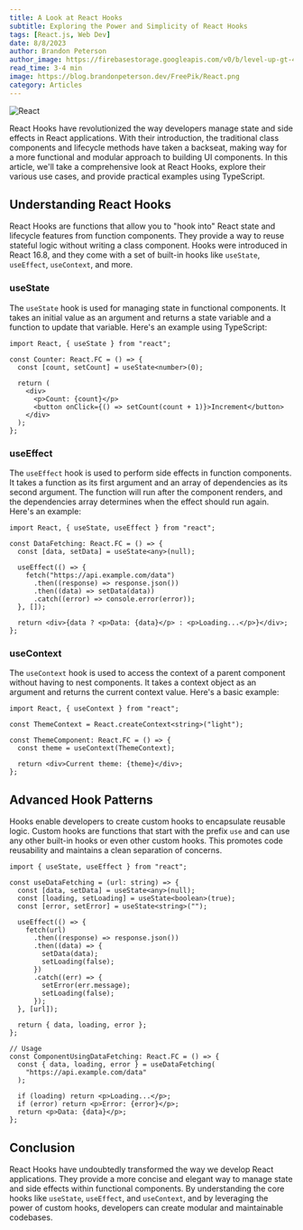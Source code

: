 ```yaml
---
title: A Look at React Hooks
subtitle: Exploring the Power and Simplicity of React Hooks
tags: [React.js, Web Dev]
date: 8/8/2023
author: Brandon Peterson
author_image: https://firebasestorage.googleapis.com/v0/b/level-up-gt-479b6.appspot.com/o/Brandon.webp?alt=media&token=f7cd367f-40c0-4237-87f2-b8ec11dcf411
read_time: 3-4 min
image: https://blog.brandonpeterson.dev/FreePik/React.png
category: Articles
---
```


![React](https://blog.brandonpeterson.dev/FreePik/React.png)

React Hooks have revolutionized the way developers manage state and side effects in React applications. With their introduction, the traditional class components and lifecycle methods have taken a backseat, making way for a more functional and modular approach to building UI components. In this article, we'll take a comprehensive look at React Hooks, explore their various use cases, and provide practical examples using TypeScript.

## Understanding React Hooks

React Hooks are functions that allow you to "hook into" React state and lifecycle features from function components. They provide a way to reuse stateful logic without writing a class component. Hooks were introduced in React 16.8, and they come with a set of built-in hooks like `useState`, `useEffect`, `useContext`, and more.

### useState

The `useState` hook is used for managing state in functional components. It takes an initial value as an argument and returns a state variable and a function to update that variable. Here's an example using TypeScript:

```tsx
import React, { useState } from "react";

const Counter: React.FC = () => {
  const [count, setCount] = useState<number>(0);

  return (
    <div>
      <p>Count: {count}</p>
      <button onClick={() => setCount(count + 1)}>Increment</button>
    </div>
  );
};
```

### useEffect

The `useEffect` hook is used to perform side effects in function components. It takes a function as its first argument and an array of dependencies as its second argument. The function will run after the component renders, and the dependencies array determines when the effect should run again. Here's an example:

```tsx
import React, { useState, useEffect } from "react";

const DataFetching: React.FC = () => {
  const [data, setData] = useState<any>(null);

  useEffect(() => {
    fetch("https://api.example.com/data")
      .then((response) => response.json())
      .then((data) => setData(data))
      .catch((error) => console.error(error));
  }, []);

  return <div>{data ? <p>Data: {data}</p> : <p>Loading...</p>}</div>;
};
```

### useContext

The `useContext` hook is used to access the context of a parent component without having to nest components. It takes a context object as an argument and returns the current context value. Here's a basic example:

```tsx
import React, { useContext } from "react";

const ThemeContext = React.createContext<string>("light");

const ThemeComponent: React.FC = () => {
  const theme = useContext(ThemeContext);

  return <div>Current theme: {theme}</div>;
};
```

## Advanced Hook Patterns

Hooks enable developers to create custom hooks to encapsulate reusable logic. Custom hooks are functions that start with the prefix `use` and can use any other built-in hooks or even other custom hooks. This promotes code reusability and maintains a clean separation of concerns.

```tsx
import { useState, useEffect } from "react";

const useDataFetching = (url: string) => {
  const [data, setData] = useState<any>(null);
  const [loading, setLoading] = useState<boolean>(true);
  const [error, setError] = useState<string>("");

  useEffect(() => {
    fetch(url)
      .then((response) => response.json())
      .then((data) => {
        setData(data);
        setLoading(false);
      })
      .catch((err) => {
        setError(err.message);
        setLoading(false);
      });
  }, [url]);

  return { data, loading, error };
};

// Usage
const ComponentUsingDataFetching: React.FC = () => {
  const { data, loading, error } = useDataFetching(
    "https://api.example.com/data"
  );

  if (loading) return <p>Loading...</p>;
  if (error) return <p>Error: {error}</p>;
  return <p>Data: {data}</p>;
};
```

## Conclusion

React Hooks have undoubtedly transformed the way we develop React applications. They provide a more concise and elegant way to manage state and side effects within functional components. By understanding the core hooks like `useState`, `useEffect`, and `useContext`, and by leveraging the power of custom hooks, developers can create modular and maintainable codebases.
